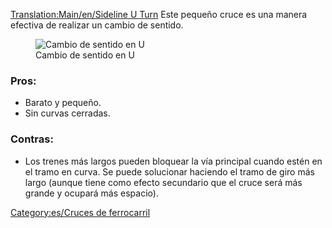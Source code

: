 [[Translation:Main/en/Sideline U Turn]]{{es/Menú de Cruces}}
Este pequeño cruce es una manera efectiva de realizar un cambio de sentido.

[[File:en/Mainline u turn.png|center|frame|Cambio de sentido en U]]

===Pros:===
*Barato y pequeño.
*Sin curvas cerradas.

===Contras:===
*Los trenes más largos pueden bloquear la vía principal cuando estén en el tramo en curva. Se puede solucionar haciendo el tramo de giro más largo (aunque tiene como efecto secundario que el cruce será más grande y ocupará más espacio).

[[Category:es/Cruces de ferrocarril]]